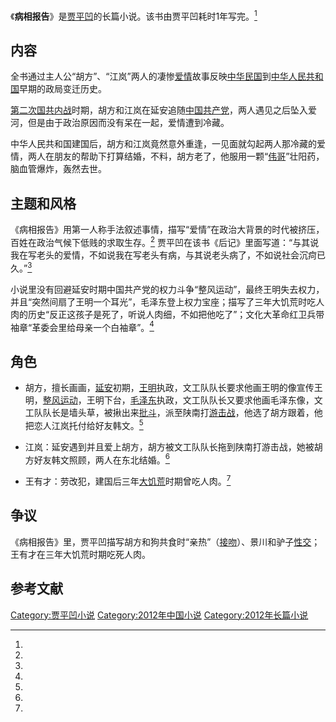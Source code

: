 {{Infobox book 
| 图像      = <!-- [[File:|200px]] -->
| 图像说明  = 
| 书名      = 《病相报告》
| 作者      = [[贾平凹|贾平凹]]
| 原名      = 
| 译者      = 
| 插图      = 
| 封面设计  = 
| 出版地    = 北京市
| 语言      = 简体中文
| 系列      = 
| 题材      = 
| 类型      = 长篇小说
| 出版者    = 译林出版社
| 出版日期  = 2012年7月1日
| 中文版    = 
| 媒介      = 印刷（平装书）
| 页数      = 208
| 开本      = 16
| isbn      = 9787544726818
| oclc      = 
| 杜威十进制图书分类法= 
| 美国国会图书馆图书分类法= 
| 上一部作品= 
| 下一部作品= 
| 引用      = 
| 被引用    = 
}}
《'''病相报告'''》是[[贾平凹|贾平凹]]的长篇小说。该书由贾平凹耗时1年写完。<ref name="rat" />

==内容==
全书通过主人公“胡方”、“江岚”两人的凄惨[[爱情|爱情]]故事反映[[中華民國|中华民国]]到[[中华人民共和国|中华人民共和国]]早期的政局变迁历史。

[[第二次国共内战|第二次国共内战]]时期，胡方和江岚在延安追随[[中国共产党|中国共产党]]，两人遇见之后坠入爱河，但是由于政治原因而没有呆在一起，爱情遭到冷藏。

中华人民共和国建国后，胡方和江岚竟然意外重逢，一见面就勾起两人那冷藏的爱情，两人在朋友的帮助下打算结婚，不料，胡方老了，他服用一颗“[[伟哥|伟哥]]”壮阳药，脑血管爆炸，轰然去世。

==主题和风格==
《病相报告》用第一人称手法叙述事情，描写“爱情”在政治大背景的时代被挤压，百姓在政治气候下低贱的求取生存。<ref name="fish" />
贾平凹在该书《后记》里面写道：“与其说我在写老头的爱情，不如说我在写老头有病，与其说老头病了，不如说社会沉疴已久。”<ref name="cat" />

小说里没有回避延安时期中国共产党的权力斗争“整风运动”，最终王明失去权力，并且“突然间扇了王明一个耳光”，毛泽东登上权力宝座；描写了三年大饥荒时吃人肉的历史“反正这孩子是死了，听说人肉细，不如把他吃了”；文化大革命红卫兵带袖章“革委会里给母亲一个白袖章”。<ref name="fish" />
==角色==
* 胡方，擅长画画，[[延安|延安]]初期，[[王明|王明]]执政，文工队队长要求他画王明的像宣传王明，[[整风运动|整风运动]]，王明下台，[[毛泽东|毛泽东]]执政，文工队队长又要求他画毛泽东像，文工队队长是墙头草，被揪出来[[批斗|批斗]]，派至陕南打[[游击战|游击战]]，他选了胡方跟着，他把恋人江岚托付给好友韩文。<ref name="fox" />

* 江岚：延安遇到并且爱上胡方，胡方被文工队队长拖到陕南打游击战，她被胡方好友韩文照顾，两人在东北结婚。<ref name="fox" />

* 王有才：劳改犯，建国后三年[[饥荒|大饥荒]]时期曾吃人肉。<ref name="fox" />

==争议==
《病相报告》里，贾平凹描写胡方和狗共食时“亲热”（[[接吻|接吻]]）、景川和驴子[[性交|性交]]；王有才在三年大饥荒时期吃死人肉。

==参考文献==
{{reflist|refs=
<ref name="fish">{{cite web |url=http://www.library.sh.cn/dzyd/spxc/list.asp?spid=800 |title=“这个社会得了啥子病”——贾平凹《病相报告》解读 |date=2012-05-08 |accessdate=2014-01-31 |work=上海图书馆 |archive-date=2016-03-04 |archive-url=https://web.archive.org/web/20160304100545/http://www.library.sh.cn/dzyd/spxc/list.asp?spid=800 |dead-url=no }}</ref>
<ref name="cat">{{cite web|author1=赵为民|url=http://culture.163.com/editor/030221/030221_70520.html|title=《病相报告》贾平凹的“蘑菇病”|date=2003-02-21|accessdate=2014-01-31|work=网易|archive-date=2004-08-24|archive-url=https://web.archive.org/web/20040824183701/http://culture.163.com/editor/030221/030221_70520.html|dead-url=no}}</ref>
<ref name="fox">{{cite web|url=http://culture.enorth.com.cn/system/2002/07/05/000366697.shtml|title=贾平凹新作《病相报告》读后感|date=2002-07-05|accessdate=2014-01-31|work=北方网|deadurl=yes|archiveurl=https://web.archive.org/web/20140203081703/http://culture.enorth.com.cn/system/2002/07/05/000366697.shtml|archivedate=2014-02-03|df=}}</ref>
<ref name="rat">{{cite web|url=http://news.xinhuanet.com/newscenter/2002-05/21/content_402053.htm|title=贾平凹大话《病相报告》|accessdate=2014-01-31|date=2002-05-21|work=新华网|archive-date=2005-01-25|archive-url=https://web.archive.org/web/20050125102302/http://news.xinhuanet.com/newscenter/2002-05/21/content_402053.htm|dead-url=no}}</ref>
}}

{{贾平凹作品}}
{{Authority control}}
{{DEFAULTSORT:B病}}
[[Category:贾平凹小说|Category:贾平凹小说]]
[[Category:2012年中国小说|Category:2012年中国小说]]
[[Category:2012年长篇小说|Category:2012年长篇小说]]